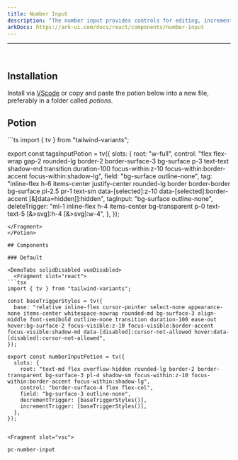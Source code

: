 ```yaml
---
title: Number Input
description: "The number input provides controls for editing, incrementing or decrementing numeric values using the keyboard or pointer."
arkDocs: https://ark-ui.com/docs/react/components/number-input
---
```

---


<div class="p-4 w-full flex justify-center items-center bg-surface-2 rounded-md">
    <div className="not-prose flex items-center w-full justify-center">
   <NumberInput client:load />
    </div>
</div>

<br />

## Installation

Install via [VScode](/docs/getting-started/vsc) or copy and paste the potion below into a new file, preferably in a folder called *potions*.

## Potion 

<Potion>
<Fragment slot="contentSlot">
```ts
import { tv } from "tailwind-variants";

export const tagsInputPotion = tv({
  slots: {
    root: "w-full",
    control:
      "flex flex-wrap gap-2 rounded-lg border-2 border-surface-3 bg-surface p-3 text-text shadow-md transition duration-100 focus-within:z-10  focus-within:border-accent focus-within:shadow-lg",
    field: "bg-surface outline-none",
    tag: "inline-flex h-6 items-center justify-center rounded-lg border border-border bg-surface pl-2.5 pr-1 text-sm data-[selected]:z-10 data-[selected]:border-accent [&[data=hidden]]:hidden",
    tagInput: "bg-surface outline-none",
    deleteTrigger:
      "ml-1 inline-flex h-4 items-center bg-transparent p-0 text-text-5 [&>svg]:h-4 [&>svg]:w-4",
  },
});


```
</Fragment>
</Potion>

## Components 

### Default

<DemoTabs solidDisabled vueDisabled>
  <Fragment slot="react">
```tsx
import { tv } from "tailwind-variants";

const baseTriggerStyles = tv({
  base: "relative inline-flex cursor-pointer select-none appearance-none items-center whitespace-nowrap rounded-md bg-surface-3 align-middle font-semibold outline-none transition duration-100 ease-out hover:bg-surface-2 focus-visible:z-10 focus-visible:border-accent focus-visible:shadow-md data-[disabled]:cursor-not-allowed hover:data-[disabled]:cursor-not-allowed",
});

export const numberInputPotion = tv({
  slots: {
    root: "text-md flex overflow-hidden rounded-lg border-2 border-transparent bg-surface-3 pl-4 shadow-sm focus-within:z-10 focus-within:border-accent focus-within:shadow-lg",
    control: "border-surface-4 flex flex-col",
    field: "bg-surface-3 outline-none",
    decrementTrigger: [baseTriggerStyles()],
    incrementTrigger: [baseTriggerStyles()],
  },
});


```
  </Fragment>

    <Fragment slot="vsc">
```bash
pc-number-input
```
  </Fragment>
</DemoTabs>

